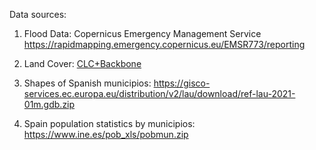 Data sources:

1.  Flood Data: Copernicus Emergency Management Service
    <https://rapidmapping.emergency.copernicus.eu/EMSR773/reporting>

2.  Land Cover:
    [CLC+Backbone](https://www.eea.europa.eu/en/datahub/datahubitem-view/d62ade7a-9c9c-405e-b88e-6ce0410d6a4f)

3.  Shapes of Spanish municipios:
    <https://gisco-services.ec.europa.eu/distribution/v2/lau/download/ref-lau-2021-01m.gdb.zip>

4.  Spain population statistics by municipios:
    <https://www.ine.es/pob_xls/pobmun.zip>
